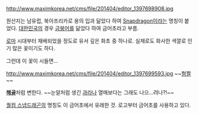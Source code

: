 http://www.maximkorea.net/cms/file/201404/editor_1397698908.jpg

원산지는 남유럽, 북아프리카로 용의 입과 닮았다 하여 [[스냅 드래곤|Snapdragon]]이라는 명칭이 붙었다. [[대한민국]]의 경우 [[금붕어]]를 닮았다 하여 금어초라고 부름.

[[로마]] 시대부터 재배되었을 정도로 유서 깊은 화초 중 하나로. 실제로도 화사한 색깔로 인기 많은 꽃이기도 하다.

그런데 이 꽃이 시들면...

http://www.maximkorea.net/cms/file/201404/editor_1397699593.jpg
~~[[혐짤]]~~

'''[[해골]]'''처럼 변한다. ~~눈알처럼 생긴 [[과라나]] 열매보다는 그래도 나으...려나?!~~

[[퀄컴 스냅드래곤]]의 명칭도 이 금어초에서 유래한 것. 로고부터 금어초를 사용하고 있다.
